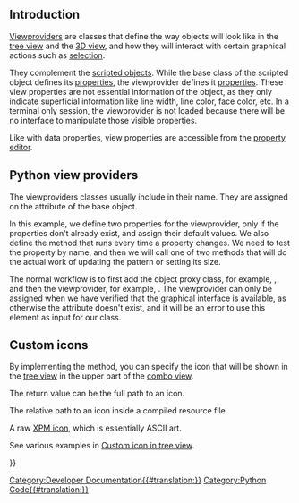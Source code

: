 <languages/>

== Introduction ==

[[Viewprovider|Viewproviders]] are classes that define the way objects will look like in the [[tree_view|tree view]] and the [[3D_view|3D view]], and how they will interact with certain graphical actions such as [[Selection_methods|selection]].

They complement the [[scripted_objects|scripted objects]]. While the base class of the scripted object defines its {{Emphasis|data}} [[property|properties]], the viewprovider defines it {{Emphasis|view}} [[property|properties]]. These view properties are not essential information of the object, as they only indicate superficial information like line width, line color, face color, etc. In a terminal only session, the viewprovider is not loaded because there will be no interface to manipulate those visible properties.

Like with data properties, view properties are accessible from the [[property_editor|property editor]].

== Python view providers ==

The viewproviders classes usually include {{incode|ViewProvider}} in their name. They are assigned on the {{incode|ViewObject}} attribute of the base object.

In this example, we define two properties for the viewprovider, only if the properties don't already exist, and assign their default values. We also define the {{incode|onChanged}} method that runs every time a property changes. We need to test the property by name, and then we will call one of two methods that will do the actual work of updating the pattern or setting its size.
{{Code|code=
# views/view_custom.py
class ViewProviderCustom:
    """Viewprovider of the custom object."""

    def __init__(self, vobj):
        self.Object = vobj.Object

        self._set_properties(vobj)
        vobj.Proxy = self

    def _set_properties(self, vobj):
        if not hasattr(vobj, "Pattern"):
            vobj.addProperty("App::PropertyEnumeration",
                             "Pattern",
                             "Custom",
                             "Defines a hatch pattern for this object.")
            vobj.Pattern = ["None", "diagonals", "cross", "brick"]

        if not hasattr(vobj, "PatternSize"):
            vobj.addProperty("App::PropertyFloat",
                             "PatternSize",
                             "Custom",
                             "Defines the size of the hatch pattern.")
            vobj.PatternSize = 1

    def onChanged(self, vobj, prop):
        if prop in "Pattern":
            self._set_pattern(vobj.Pattern)
        if prop in "PatternSize":
            self._set_size(vobj.PatternSize)

    def _set_pattern(self, pattern):
        ...

    def _set_size(self, size):
        ...
}}

The normal workflow is to first add the object proxy class, for example, {{incode|CustomObject}}, and then the viewprovider, for example, {{incode|ViewProviderCustom}}. The viewprovider can only be assigned when we have verified that the graphical interface is available, as otherwise the {{incode|ViewObject}} attribute doesn't exist, and it will be an error to use this element as input for our class.
{{Code|code=
import FreeCAD as App
import objects.custom as custom
import views.view_custom as view_custom

doc = App.newDocument()
obj = doc.addObject("Part::FeaturePython", "Custom")

custom.CustomObject(obj)

if App.GuiUp:
    view_custom.ViewProviderCustom(obj.ViewObject)
}}

== Custom icons ==

By implementing the {{incode|getIcon}} method, you can specify the icon that will be shown in the [[tree_view|tree view]] in the upper part of the [[combo_view|combo view]].

The return value can be the full path to an icon.
{{Code|code=
import os
some_path = "/home/user/.FreeCAD/custom_icons"

class ViewProviderCustom:
    ...

    def getIcon(self):
        return os.path.join(some_path, "my_icon.svg")
}}

The relative path to an icon inside a compiled resource file.
{{Code|code=
import MyModule_rc.py

class ViewProviderCustom:
    ...

    def getIcon(self):
        return ":/icons/my_icon.svg"
}}

A raw [https://en.wikipedia.org/wiki/X_PixMap XPM icon], which is essentially ASCII art.
{{Code|code=
import MyModule_rc.py

class ViewProviderCustom:
    ...

    def getIcon(self):
        return """
               /* XPM */
               static char *Some_icon_xpm[] = {
               /* columns rows colors chars-per-pixel */
               "16 16 3 1 ",
               "  c None",
               ". c #D71414",
               "+ c #AA1919",
               /* pixels */
               "                ",
               "  +          +  ",
               " +.+        +.+ ",
               "  +.+      +.+  ",
               "   +        +   ",
               "      ++++      ",
               "     +....+     ",
               "     +...++     ",
               "     +..+++     ",
               "     +.++.+     ",
               "      ++++      ",
               "   +        +   ",
               "  +.+      +.+  ",
               " +.+        +.+ ",
               "  +          +  ",
               "                "
               };
               """
}}

See various examples in [[Custom_icon_in_tree_view|Custom icon in tree view]].

{{Powerdocnavi{{#translation:}}}}
[[Category:Developer Documentation{{#translation:}}]]
[[Category:Python Code{{#translation:}}]]
{{clear}}